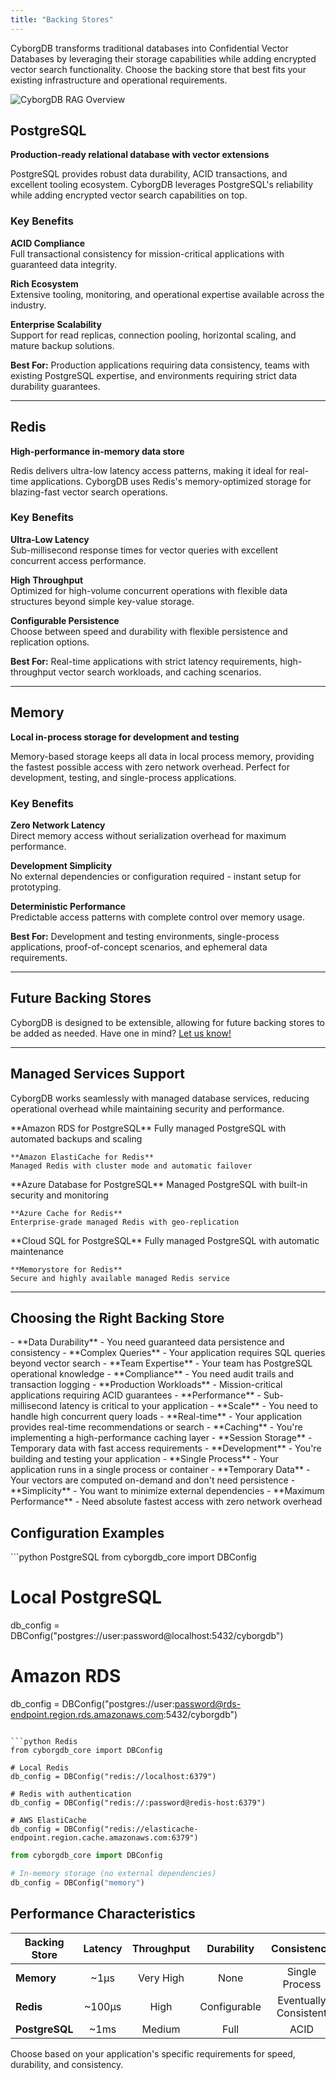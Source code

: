 ```yaml
---
title: "Backing Stores"
---
```


CyborgDB transforms traditional databases into Confidential Vector Databases by leveraging their storage capabilities while adding encrypted vector search functionality. Choose the backing store that best fits your existing infrastructure and operational requirements.

<img src="/images/cyborgdb-search-overview.png" alt="CyborgDB RAG Overview" />

## PostgreSQL

**Production-ready relational database with vector extensions**

PostgreSQL provides robust data durability, ACID transactions, and excellent tooling ecosystem. CyborgDB leverages PostgreSQL's reliability while adding encrypted vector search capabilities on top.

### Key Benefits

**ACID Compliance**  
Full transactional consistency for mission-critical applications with guaranteed data integrity.

**Rich Ecosystem**  
Extensive tooling, monitoring, and operational expertise available across the industry.

**Enterprise Scalability**  
Support for read replicas, connection pooling, horizontal scaling, and mature backup solutions.

**Best For:** Production applications requiring data consistency, teams with existing PostgreSQL expertise, and environments requiring strict data durability guarantees.

---

## Redis

**High-performance in-memory data store**

Redis delivers ultra-low latency access patterns, making it ideal for real-time applications. CyborgDB uses Redis's memory-optimized storage for blazing-fast vector search operations.

### Key Benefits

**Ultra-Low Latency**  
Sub-millisecond response times for vector queries with excellent concurrent access performance.

**High Throughput**  
Optimized for high-volume concurrent operations with flexible data structures beyond simple key-value storage.

**Configurable Persistence**  
Choose between speed and durability with flexible persistence and replication options.

**Best For:** Real-time applications with strict latency requirements, high-throughput vector search workloads, and caching scenarios.

---

## Memory

**Local in-process storage for development and testing**

Memory-based storage keeps all data in local process memory, providing the fastest possible access with zero network overhead. Perfect for development, testing, and single-process applications.

### Key Benefits

**Zero Network Latency**  
Direct memory access without serialization overhead for maximum performance.

**Development Simplicity**  
No external dependencies or configuration required - instant setup for prototyping.

**Deterministic Performance**  
Predictable access patterns with complete control over memory usage.

**Best For:** Development and testing environments, single-process applications, proof-of-concept scenarios, and ephemeral data requirements.

---

## Future Backing Stores

CyborgDB is designed to be extensible, allowing for future backing stores to be added as needed. Have one in mind? [Let us know!](https://www.cyborg.co/contact)

---

## Managed Services Support

CyborgDB works seamlessly with managed database services, reducing operational overhead while maintaining security and performance.

<CardGroup cols={3}>
  <Card title="AWS" icon="aws">
    **Amazon RDS for PostgreSQL**  
    Fully managed PostgreSQL with automated backups and scaling
    
    **Amazon ElastiCache for Redis**  
    Managed Redis with cluster mode and automatic failover
  </Card>
  
  <Card title="Azure" icon="microsoft">
    **Azure Database for PostgreSQL**  
    Managed PostgreSQL with built-in security and monitoring
    
    **Azure Cache for Redis**  
    Enterprise-grade managed Redis with geo-replication
  </Card>
  
  <Card title="Google Cloud" icon="google">
    **Cloud SQL for PostgreSQL**  
    Fully managed PostgreSQL with automatic maintenance
    
    **Memorystore for Redis**  
    Secure and highly available managed Redis service
  </Card>
</CardGroup>

---

## Choosing the Right Backing Store

<Tabs>
  <Tab title="Use PostgreSQL">
    - **Data Durability** - You need guaranteed data persistence and consistency
    - **Complex Queries** - Your application requires SQL queries beyond vector search
    - **Team Expertise** - Your team has PostgreSQL operational knowledge
    - **Compliance** - You need audit trails and transaction logging
    - **Production Workloads** - Mission-critical applications requiring ACID guarantees
  </Tab>
  
  <Tab title="Use Redis">
    - **Performance** - Sub-millisecond latency is critical to your application
    - **Scale** - You need to handle high concurrent query loads
    - **Real-time** - Your application provides real-time recommendations or search
    - **Caching** - You're implementing a high-performance caching layer
    - **Session Storage** - Temporary data with fast access requirements
  </Tab>
  
  <Tab title="Use Memory">
    - **Development** - You're building and testing your application
    - **Single Process** - Your application runs in a single process or container
    - **Temporary Data** - Your vectors are computed on-demand and don't need persistence
    - **Simplicity** - You want to minimize external dependencies
    - **Maximum Performance** - Need absolute fastest access with zero network overhead
  </Tab>
</Tabs>

## Configuration Examples

<CodeGroup>
```python PostgreSQL
from cyborgdb_core import DBConfig

# Local PostgreSQL
db_config = DBConfig("postgres://user:password@localhost:5432/cyborgdb")

# Amazon RDS
db_config = DBConfig("postgres://user:password@rds-endpoint.region.rds.amazonaws.com:5432/cyborgdb")
```

```python Redis
from cyborgdb_core import DBConfig

# Local Redis
db_config = DBConfig("redis://localhost:6379")

# Redis with authentication
db_config = DBConfig("redis://:password@redis-host:6379")

# AWS ElastiCache
db_config = DBConfig("redis://elasticache-endpoint.region.cache.amazonaws.com:6379")
```

```python Memory
from cyborgdb_core import DBConfig

# In-memory storage (no external dependencies)
db_config = DBConfig("memory")
```
</CodeGroup>

## Performance Characteristics

| Backing Store | Latency | Throughput | Durability | Consistency |
|---------------|:---------:|:------------:|:------------:|:-------------:|
| **Memory**    | ~1µs    | Very High  | None       | Single Process |
| **Redis**     | ~100µs  | High       | Configurable | Eventually Consistent |
| **PostgreSQL** | ~1ms   | Medium     | Full       | ACID |

Choose based on your application's specific requirements for speed, durability, and consistency.